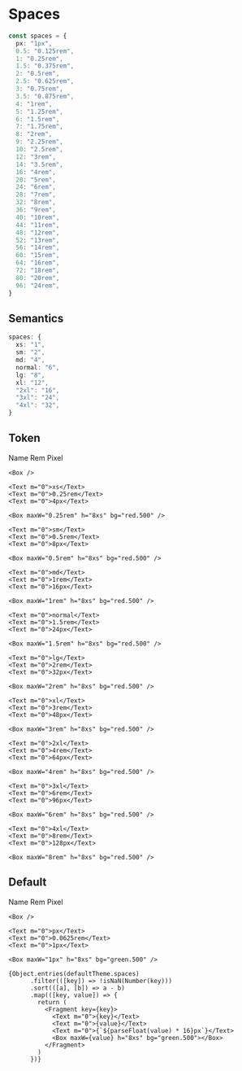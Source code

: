 
<Meta title="Documents / Theme / Spaces" />

# Spaces

```ts
const spaces = {
  px: "1px",
  0.5: "0.125rem",
  1: "0.25rem",
  1.5: "0.375rem",
  2: "0.5rem",
  2.5: "0.625rem",
  3: "0.75rem",
  3.5: "0.875rem",
  4: "1rem",
  5: "1.25rem",
  6: "1.5rem",
  7: "1.75rem",
  8: "2rem",
  9: "2.25rem",
  10: "2.5rem",
  12: "3rem",
  14: "3.5rem",
  16: "4rem",
  20: "5rem",
  24: "6rem",
  28: "7rem",
  32: "8rem",
  36: "9rem",
  40: "10rem",
  44: "11rem",
  48: "12rem",
  52: "13rem",
  56: "14rem",
  60: "15rem",
  64: "16rem",
  72: "18rem",
  80: "20rem",
  96: "24rem",
}
```

## Semantics

```ts
spaces: {
  xs: "1",
  sm: "2",
  md: "4",
  normal: "6",
  lg: "8",
  xl: "12",
  "2xl": "16",
  "3xl": "24",
  "4xl": "32",
}
```

## Token

<JSX>
  <Grid templateColumns="5rem 5rem 5rem 1fr" my="md" gap="md">
    <Text m="0">Name</Text>
    <Text m="0">Rem</Text>
    <Text m="0">Pixel</Text>

    <Box />

    <Text m="0">xs</Text>
    <Text m="0">0.25rem</Text>
    <Text m="0">4px</Text>

    <Box maxW="0.25rem" h="8xs" bg="red.500" />

    <Text m="0">sm</Text>
    <Text m="0">0.5rem</Text>
    <Text m="0">8px</Text>

    <Box maxW="0.5rem" h="8xs" bg="red.500" />

    <Text m="0">md</Text>
    <Text m="0">1rem</Text>
    <Text m="0">16px</Text>

    <Box maxW="1rem" h="8xs" bg="red.500" />

    <Text m="0">normal</Text>
    <Text m="0">1.5rem</Text>
    <Text m="0">24px</Text>

    <Box maxW="1.5rem" h="8xs" bg="red.500" />

    <Text m="0">lg</Text>
    <Text m="0">2rem</Text>
    <Text m="0">32px</Text>

    <Box maxW="2rem" h="8xs" bg="red.500" />

    <Text m="0">xl</Text>
    <Text m="0">3rem</Text>
    <Text m="0">48px</Text>

    <Box maxW="3rem" h="8xs" bg="red.500" />

    <Text m="0">2xl</Text>
    <Text m="0">4rem</Text>
    <Text m="0">64px</Text>

    <Box maxW="4rem" h="8xs" bg="red.500" />

    <Text m="0">3xl</Text>
    <Text m="0">6rem</Text>
    <Text m="0">96px</Text>

    <Box maxW="6rem" h="8xs" bg="red.500" />

    <Text m="0">4xl</Text>
    <Text m="0">8rem</Text>
    <Text m="0">128px</Text>

    <Box maxW="8rem" h="8xs" bg="red.500" />

  </Grid>
</JSX>

## Default

<JSX>
  <Grid templateColumns="5rem 5rem 5rem 1fr" my="md" gap="md">
    <Text m="0">Name</Text>
    <Text m="0">Rem</Text>
    <Text m="0">Pixel</Text>

    <Box />

    <Text m="0">px</Text>
    <Text m="0">0.0625rem</Text>
    <Text m="0">1px</Text>

    <Box maxW="1px" h="8xs" bg="green.500" />

    {Object.entries(defaultTheme.spaces)
          .filter(([key]) => !isNaN(Number(key)))
          .sort(([a], [b]) => a - b)
          .map(([key, value]) => {
            return (
              <Fragment key={key}>
                <Text m="0">{key}</Text>
                <Text m="0">{value}</Text>
                <Text m="0">{`${parseFloat(value) * 16}px`}</Text>
                <Box maxW={value} h="8xs" bg="green.500"></Box>
              </Fragment>
            )
          })}

  </Grid>
</JSX>
